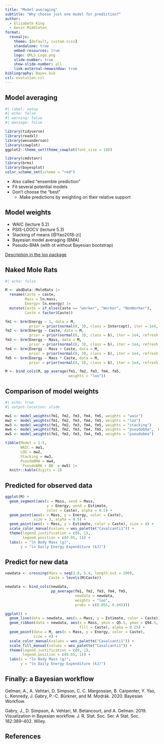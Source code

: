```yaml
---
title: "Model averaging"
subtitle: "Why choose just one model for prediction?"
author:
  - Elizabeth King
  - Kevin Middleton
format:
  revealjs:
    theme: [default, custom.scss]
    standalone: true
    embed-resources: true
    logo: QMLS_Logo.png
    slide-number: true
    show-slide-number: all
    link-external-newwindow: true
bibliography: Bayes.bib
csl: evolution.csl
---
```


## Model averaging

```r
#| label: setup
#| echo: false
#| warning: false
#| message: false

library(tidyverse)
library(readxl)
library(wesanderson)
library(cowplot)
ggplot2::theme_set(theme_cowplot(font_size = 18))

library(cmdstanr)
library(brms)
library(bayesplot)
color_scheme_set(scheme = "red")
```

- Also called "ensemble prediction"
- Fit several potential models
- Don't choose the "best"
    - Make predictions by weighting on their relative support


## Model weights

- WAIC (lecture 5.2)
- PSIS-LOOCV (lecture 5.3)
- Stacking of means [@Yao2018-zi]
- Bayesian model averaging (BMA)
- Pseudo-BMA (with ot without Bayesian bootstrap)

[Description in the loo package](https://mc-stan.org/loo/articles/loo2-weights.html)


## Naked Mole Rats

```r
#| echo: false

M <- abdData::MoleRats |> 
  rename(Caste = caste,
         Mass = ln.mass,
         Energy= ln.energy) |> 
  mutate(Caste = if_else(Caste == "worker", "Worker", "NonWorker"),
         Caste = factor(Caste))

fm1 <- brm(Energy ~ 1, data = M,
           prior = prior(normal(0, 3), class = Intercept), iter = 1e4, refresh = 0)
fm2 <- brm(Energy ~ Caste, data = M,
           prior = prior(normal(0, 3), class = b), iter = 1e4, refresh = 0)
fm3 <- brm(Energy ~ Mass, data = M,
           prior = prior(normal(0, 3), class = b), iter = 1e4, refresh = 0)
fm4 <- brm(Energy ~ Mass + Caste, data = M,
           prior = prior(normal(0, 3), class = b), iter = 1e4, refresh = 0)
fm5 <- brm(Energy ~ Mass * Caste, data = M,
           prior = prior(normal(0, 3), class = b), iter = 1e4, refresh = 0)

M <- bind_cols(M, pp_average(fm1, fm2, fm3, fm4, fm5,
                             weights = "loo"))
```


## Comparison of model weights

```r
#| echo: true
#| output-location: slide

mw1 <- model_weights(fm1, fm2, fm3, fm4, fm5, weights = "waic")
mw2 <- model_weights(fm1, fm2, fm3, fm4, fm5, weights = "loo")
mw3 <- model_weights(fm1, fm2, fm3, fm4, fm5, weights = "stacking")
mw4 <- model_weights(fm1, fm2, fm3, fm4, fm5, weights = "pseudobma",  BB = FALSE)
mw5 <- model_weights(fm1, fm2, fm3, fm4, fm5, weights = "pseudobma")

tibble(Model = 1:5,
       WAIC = mw1,
       LOO = mw2,
       Stacking = mw3,
       PseudoBMA = mw4,
       `PseudoBMA + BB` = mw5) |> 
  knitr::kable(digits = 2)
```


## Predicted for observed data

```r
ggplot(M) +
  geom_segment(aes(x = Mass, xend = Mass,
                   y = Energy, yend = Estimate,
                   color = Caste), alpha = 0.5) +
  geom_point(aes(x = Mass, y = Energy, color = Caste),
             size = 3, alpha = 0.5) +
  geom_point(aes(x = Mass, y = Estimate, color = Caste), size = 4) +
  scale_color_manual(values = wes_palette("Cavalcanti1")) +
  theme(legend.justification = c(0, 1),
        legend.position = c(0.05, 1)) +
  labs(x = "ln Body Mass (g)",
       y = "ln Daily Energy Expenditure (kJ)")
```


## Predict for new data

```r
newdata <- crossing(Mass = seq(3.8, 5.4, length.out = 200),
                    Caste = levels(M$Caste))

newdata <- bind_cols(newdata,
                     pp_average(fm1, fm2, fm3, fm4, fm5,
                                newdata = newdata,
                                weights = "loo",
                                probs = c(0.055, 0.945)))

ggplot() +
  geom_line(data = newdata, aes(x = Mass, y = Estimate, color = Caste)) +
  geom_ribbon(data = newdata, aes(x = Mass, ymin = Q5.5, ymax = Q94.5,
                                  fill = Caste), alpha = 0.25) +
  geom_point(data = M, aes(x = Mass, y = Energy, color = Caste),
             size = 4) +
  scale_color_manual(values = wes_palette("Cavalcanti1")) +
  scale_fill_manual(values = wes_palette("Cavalcanti1")) +
  theme(legend.justification = c(0, 1),
        legend.position = c(0.05, 1)) +
  labs(x = "ln Body Mass (g)",
       y = "ln Daily Energy Expenditure (kJ)")
```


## Finally: a Bayesian workflow

Gelman, A., A. Vehtari, D. Simpson, C. C. Margossian, B. Carpenter, Y. Yao, L. Kennedy, J. Gabry, P.-C. Bürkner, and M. Modrák. 2020. Bayesian Workflow.

Gabry, J., D. Simpson, A. Vehtari, M. Betancourt, and A. Gelman. 2019. Visualization in Bayesian workflow. J. R. Stat. Soc. Ser. A Stat. Soc. 182:389–402. Wiley.

## References

::: {#refs}
:::
